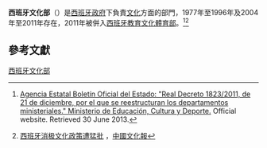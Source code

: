 {{Infobox Government agency
| agency_name   = 西班牙文化部
| nativename    =
| nativename_a  =
| nativename_r  =
| logo          =

Logotipo del Ministerio de Cultura y Deporte.svg

| logo_width    = 220px
| logo_caption  =
| seal          =
| seal_width    =
| seal_caption  =
| picture       = Casa de las 7 Chimeneas (Madrid) 06.jpg
| picture_width = 220px
| picture_caption =馬德里的西班牙文化部總部
| formed        =
| preceding1    =
| preceding2    =
| dissolved     =
| superseding   =
| jurisdiction  = [[西班牙政府|西班牙政府]]
| headquarters  = [[馬德里|馬德里]]，Plaza del Rey1號，Casa de las Sietes Chimeneas
| latd=  |latm=  |lats=  |latNS=
| longd= |longm= |longs= |longEW=
| region_code   = ES
| employees     =
| budget        = 1.505.838.910 €, 2009<ref>[http://www.sgpg.pap.meh.es/Presup/PGE2009Ley/MaestroDocumentos/PGE-ROM/doc/1/3/21/2/N_09_E_R_31_124_1_1_7.PDF Budget of Ministry of Culture (2009)]{{es}}</ref>
| minister1_name  =

| minister1_pfo   =
| minister2_name  =
| minister2_pfo   =
| chief1_name     = Mr. [[José_Ignacio_Wert_Ortega|José Ignacio Wert Ortega]]
| chief1_title    =大臣（部長）
| chief1_position = 
| chief2_name     =
| chief2_position =
| agency_type   = Ministerio
| parent_agency =
| child1_agency = Dirección General de Bellas Artes y Bienes Culturales<ref name="office">[http://www.mcu.es/organizacion/Organigrama/Organigrama.html Ministry of Culture offices] {{webarchive|url=https://web.archive.org/web/20090630151956/http://www.mcu.es/organizacion/Organigrama/Organigrama.html |date=2009-06-30 }}{{es}}</ref>
| child2_agency = Dirección General del Libro, Archivos y Bibliotecas<ref name="office"/>
| website       = [http://www.mcu.es www.mcu.es]
| footnotes     =
}}
'''西班牙文化部'''（{{lang-es|ministerios de Cultura}}）是[[西班牙政府|西班牙政府]]下負責[[文化|文化]]方面的部門，1977年至1996年及2004年至2011年存在，2011年被併入[[西班牙教育文化體育部|西班牙教育文化體育部]]。<ref>{{es}} [http://www.boe.es/diario_boe/txt.php?id=BOE-A-2011-19939 Agencia Estatal Boletín Oficial del Estado: "Real Decreto 1823/2011, de 21 de diciembre, por el que se reestructuran los departamentos ministeriales." Ministerio de Educación, Cultura y Deporte.] {{Wayback|url=http://www.boe.es/diario_boe/txt.php?id=BOE-A-2011-19939 |date=20200923011506 }} Official website. Retrieved 30 June 2013.</ref><ref>[http://www.culturalink.gov.cn/portal/pubinfo/001002/20120824/72977cd8f23440c8827c63ed072449c7.html 西班牙消极文化政策遭猛批] {{Wayback|url=http://www.culturalink.gov.cn/portal/pubinfo/001002/20120824/72977cd8f23440c8827c63ed072449c7.html |date=20141205225454 }}，[[中國文化報|中國文化報]]</ref>

== 參考文獻 ==
{{reflist}}

[[Category:西班牙文化部|]]